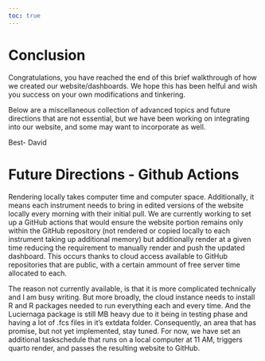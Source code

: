 ```yaml
---
toc: true
---
```


# Conclusion

Congratulations, you have reached the end of this brief walkthrough of how we created our website/dashboards. We hope this has been helful and wish you success on your own modifications and tinkering. 

Below are a miscellaneous collection of advanced topics and future directions that are not essential, but we have been working on integrating into our website, and some may want to incorporate as well. 

Best-
David

# Future Directions - Github Actions

Rendering locally takes computer time and computer space. Additionally, it means each instrument needs to bring in edited versions of the website locally every morning with their initial pull. We are currently working to set up a GitHub actions that would ensure the website portion remains only within the GitHub repository (not rendered or copied locally to each instrument taking up additional memory) but additionally render at a given time reducing the requirement to manually render and push the updated dashboard. This occurs thanks to cloud access available to GitHub repositories that are public, with a certain ammount of free server time allocated to each. 

The reason not currently available, is that it is more complicated technically and I am busy writing. But more broadly, the cloud instance needs to install R and R packages needed to run everything each and every time. And the Luciernaga package is still MB heavy due to it being in testing phase and having a lot of .fcs files in it's extdata folder. Consequently, an area that has promise, but not yet implemented, stay tuned. For now, we have set an additional taskschedule that runs on a local computer at 11 AM, triggers quarto render, and passes the resulting website to GitHub. 

